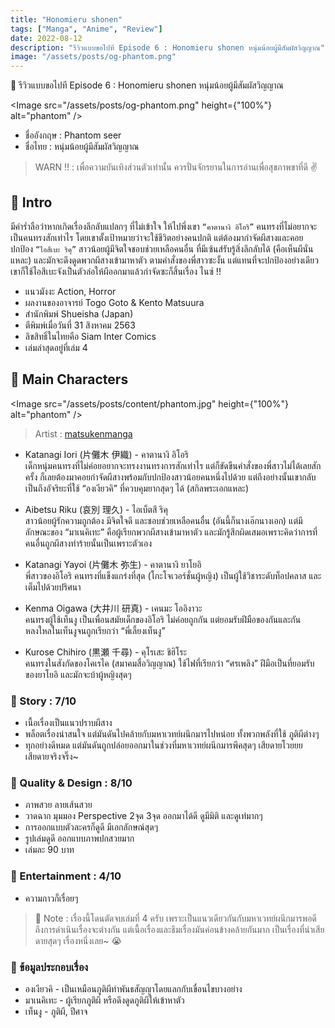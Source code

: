 ```yaml
---
title: "Honomieru shonen"
tags: ["Manga", "Anime", "Review"]
date: 2022-08-12
description: "รีวิวแบบขอไปที Episode 6 : Honomieru shonen หนุ่มน้อยผู้มีสัมผัสวิญญาณ"
image: "/assets/posts/og-phantom.png"
---
```


📑 รีวิวแบบขอไปที Episode 6 : Honomieru shonen หนุ่มน้อยผู้มีสัมผัสวิญญาณ

<Image
  src="/assets/posts/og-phantom.png"
  height={"100%"}
  alt="phantom"
/>

<Space h="sm" />

- ชื่ออังกฤษ : Phantom seer
- ชื่อไทย : หนุ่มน้อยผู้มีสัมผัสวิญญาณ

<Space h="xs" />

> WARN ‼️ : เพื่อความบันเทิงส่วนตัวเท่านั้น ควรปั่นจักรยานในการอ่านเพื่อสุขภาพขาที่ดี ✌️

<Space h="sm" />

## 📌 Intro

มีคำร่ำลือว่าหากเกิดเรื่องลึกลับแปลกๆ ที่ไม่เข้าใจ ให้ไปพึ่งเขา `“คาตานางิ อิโอริ”` คนทรงที่ไม่อยากจะเป็นคนทรงสักเท่าไร
โดยเขาตั้งเป้าหมายว่าจะใช้ชีวิตอย่างคนปกติ แต่ต้องมากำจัดผีสางและคอยปกป้อง `“ไอสึเบะ ริคุ”` สาวน้อยผู้มีจิตใจชอบช่วยเหลือคนอื่น
ที่มีเซ้นส์รับรู้สิ่งลึกลับได้ (คือเห็นผีนั่นแหละ) และมักจะดึงดูดพวกผีสางเข้ามาหาตัว ตามคำสั่งของพี่สาวซะงั้น
แต่แทนที่จะปกป้องอย่างเดียว เขาก็ใช้ไอสึเบะจังเป็นตัวล่อให้ผีออกมาแล้วกำจัดซะก็สิ้นเรื่อง ไนซ์ !!

- แนวมังงะ Action, Horror
- ผลงานของอาจารย์ Togo Goto & Kento Matsuura
- สำนักพิมพ์ Shueisha (Japan)
- ตีพิมพ์เมื่อวันที่ 31 สิงหาคม 2563
- ลิขสิทธิ์ในไทยคือ Siam Inter Comics
- เล่มล่าสุดอยู่ที่เล่ม 4

<Space h="sm" />

## 📌 Main Characters

<Image
  src="/assets/posts/content/phantom.jpg"
  height={"100%"}
  alt="phantom"
/>

> Artist : [matsukenmanga](https://twitter.com/matsukenmanga)

<Space h="xs" />

- Katanagi Iori (片儺木 伊織) - คาตานางิ อิโอริ  
  เด็กหนุ่มคนทรงที่ไม่ค่อยอยากจะทรงงานทรงการสักเท่าไร แต่ก็ขัดขืนคำสั่งของพี่สาวไม่ได้เลยสักครั้ง
  ก็เลยต้องมาคอยกำจัดผีสางพร้อมกับปกป้องสาวน้อยคนหนึ่งไปด้วย แต่ถึงอย่างนั้นเขากลับเป็นถึงอัจริยะที่ใช้ “องเงียวคิ” ที่ควบคุมยากสุดๆ ได้ (สกิลพระเอกแหละ)

- Aibetsu Riku (哀別 理久) - ไอเบ็ตสึ ริคุ  
  สาวน้อยผู้รักความถูกต้อง มีจิตใจดี และชอบช่วยเหลือคนอื่น (อันนี้ก็นางเอ๊กนางเอก) แต่มีลักษณะของ “มาเนคิเทะ” คือผู้เรียกพวกผีสางเข้ามาหาตัว
  และมักรู้สึกผิดเสมอเพราะคิดว่าการที่คนอื่นถูกผีสางทำร้ายนั้นเป็นเพราะตัวเอง

- Katanagi Yayoi (片儺木 弥生) - คาตานางิ ยาโยอิ  
  พี่สาวของอิโอริ คนทรงที่แข็งแกร่งที่สุด (โกะโจเวอร์ชั่นผู้หญิง) เป็นผู้ใช้วิชาระดับท็อปคลาส และเต็มไปด้วยปริศนา

- Kenma Oigawa (大井川 研真) - เคนมะ โออิงาวะ  
  คนทรงผู้ใช้เท็นงู เป็นเพื่อนสมัยเด็กของอิโอริ ไม่ค่อยถูกกัน แต่ยอมรับฝีมือของกันและกัน หลงใหลในเท็นงูจนถูกเรียกว่า “พี่เลี้ยงเท็นงู”

- Kurose Chihiro (黒瀬 千尋) - คุโรเสะ ชิฮิโระ  
  คนทรงในสังกัดของโคเรไค (สมาคมสื่อวิญญาณ) ใช้ไฟที่เรียกว่า “ศรเพลิง” ฝีมือเป็นที่ยอมรับของยาโยอิ และมักจะบ้าผู้หญิงสุดๆ

<Space h="sm" />

### 📝 Story : 7/10

- เนื้อเรื่องเป็นแนวปราบผีสาง
- พล็อตเรื่องน่าสนใจ แต่มันดันไปคล้ายกับมหาเวทย์ผนึกมารไปหน่อย ทั้งพวกพลังที่ใช้ ภูติผีต่างๆ
- ทุกอย่างดีหมด แต่มันดันถูกปล่อยออกมาในช่วงที่มหาเวทย์ผนึกมารพีคสุดๆ เสียดายโวยยย เสียดายจริงจริ๊ง~

### 📝 Quality & Design : 8/10

- ภาพสวย ลายเส้นสวย
- วาดฉาก มุมมอง Perspective 2จุด 3จุด ออกมาได้ดี ดูมีมิติ และดูเท่มากๆ
- การออกแบบตัวละครก็ดูดี มีเอกลักษณ์สุดๆ
- รูปเล่มดูดี ออกแบบภาพปกสวยมาก
- เล่มละ 90 บาท

### 📝 Entertainment : 4/10

- ความกาวก็เรื่อยๆ

<Space h="sm" />

> 📝 Note : เรื่องนี้โดนตัดจบเล่มที่ 4 ครับ เพราะเป็นแนวเดียวกันกับมหาเวทย์ผนึกมารพอดี ถึงการดำเนินเรื่องจะต่างกัน แต่เนื้อเรื่องและธีมเรื่องมันค่อนข้างคล้ายกันมาก 
> เป็นเรื่องที่น่าเสียดายสุดๆ เรื่องหนึ่งเลย~ 😭

<Space h="sm" />

### 📝 ข้อมูลประกอบเรื่อง

- องเงียวคิ - เป็นเหมือนภูติผีทำพันธสัญญาโดยแลกกับเขื่อนไขบางอย่าง
- มาเนคิเทะ - ผู้เรียกภูติผี หรือดึงดูดภูติผีให้เข้าหาตัว
- เท็นงู - ภูติผี, ปีศาจ 

<Space h="sm" />
